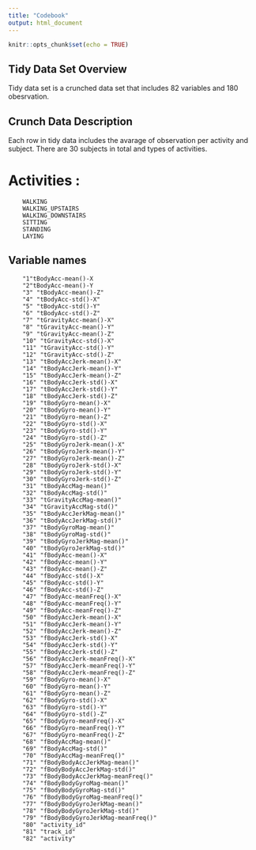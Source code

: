 ```yaml
---
title: "Codebook"
output: html_document
---
```


```r
knitr::opts_chunk$set(echo = TRUE)
```

## Tidy Data Set Overview

Tidy data set is a crunched data set that includes 82 variables and 180 obesrvation. 

## Crunch Data Description

Each row in tidy data includes the avarage of observation per activity and subject. There are 30 subjects in total and types of activities.

# Activities : 

        WALKING
        WALKING_UPSTAIRS
        WALKING_DOWNSTAIRS
        SITTING
        STANDING
        LAYING

## Variable names

        "1"tBodyAcc-mean()-X
        "2"tBodyAcc-mean()-Y
        "3" "tBodyAcc-mean()-Z"
        "4" "tBodyAcc-std()-X"
        "5" "tBodyAcc-std()-Y"
        "6" "tBodyAcc-std()-Z"
        "7" "tGravityAcc-mean()-X"
        "8" "tGravityAcc-mean()-Y"
        "9" "tGravityAcc-mean()-Z"
        "10" "tGravityAcc-std()-X"
        "11" "tGravityAcc-std()-Y"
        "12" "tGravityAcc-std()-Z"
        "13" "tBodyAccJerk-mean()-X"
        "14" "tBodyAccJerk-mean()-Y"
        "15" "tBodyAccJerk-mean()-Z"
        "16" "tBodyAccJerk-std()-X"
        "17" "tBodyAccJerk-std()-Y"
        "18" "tBodyAccJerk-std()-Z"
        "19" "tBodyGyro-mean()-X"
        "20" "tBodyGyro-mean()-Y"
        "21" "tBodyGyro-mean()-Z"
        "22" "tBodyGyro-std()-X"
        "23" "tBodyGyro-std()-Y"
        "24" "tBodyGyro-std()-Z"
        "25" "tBodyGyroJerk-mean()-X"
        "26" "tBodyGyroJerk-mean()-Y"
        "27" "tBodyGyroJerk-mean()-Z"
        "28" "tBodyGyroJerk-std()-X"
        "29" "tBodyGyroJerk-std()-Y"
        "30" "tBodyGyroJerk-std()-Z"
        "31" "tBodyAccMag-mean()"
        "32" "tBodyAccMag-std()"
        "33" "tGravityAccMag-mean()"
        "34" "tGravityAccMag-std()"
        "35" "tBodyAccJerkMag-mean()"
        "36" "tBodyAccJerkMag-std()"
        "37" "tBodyGyroMag-mean()"
        "38" "tBodyGyroMag-std()"
        "39" "tBodyGyroJerkMag-mean()"
        "40" "tBodyGyroJerkMag-std()"
        "41" "fBodyAcc-mean()-X"
        "42" "fBodyAcc-mean()-Y"
        "43" "fBodyAcc-mean()-Z"
        "44" "fBodyAcc-std()-X"
        "45" "fBodyAcc-std()-Y"
        "46" "fBodyAcc-std()-Z"
        "47" "fBodyAcc-meanFreq()-X"
        "48" "fBodyAcc-meanFreq()-Y"
        "49" "fBodyAcc-meanFreq()-Z"
        "50" "fBodyAccJerk-mean()-X"
        "51" "fBodyAccJerk-mean()-Y"
        "52" "fBodyAccJerk-mean()-Z"
        "53" "fBodyAccJerk-std()-X"
        "54" "fBodyAccJerk-std()-Y"
        "55" "fBodyAccJerk-std()-Z"
        "56" "fBodyAccJerk-meanFreq()-X"
        "57" "fBodyAccJerk-meanFreq()-Y"
        "58" "fBodyAccJerk-meanFreq()-Z"
        "59" "fBodyGyro-mean()-X"
        "60" "fBodyGyro-mean()-Y"
        "61" "fBodyGyro-mean()-Z"
        "62" "fBodyGyro-std()-X"
        "63" "fBodyGyro-std()-Y"
        "64" "fBodyGyro-std()-Z"
        "65" "fBodyGyro-meanFreq()-X"
        "66" "fBodyGyro-meanFreq()-Y"
        "67" "fBodyGyro-meanFreq()-Z"
        "68" "fBodyAccMag-mean()"
        "69" "fBodyAccMag-std()"
        "70" "fBodyAccMag-meanFreq()"
        "71" "fBodyBodyAccJerkMag-mean()"
        "72" "fBodyBodyAccJerkMag-std()"
        "73" "fBodyBodyAccJerkMag-meanFreq()"
        "74" "fBodyBodyGyroMag-mean()"
        "75" "fBodyBodyGyroMag-std()"
        "76" "fBodyBodyGyroMag-meanFreq()"
        "77" "fBodyBodyGyroJerkMag-mean()"
        "78" "fBodyBodyGyroJerkMag-std()"
        "79" "fBodyBodyGyroJerkMag-meanFreq()"
        "80" "activity_id"
        "81" "track_id"
        "82" "activity"
